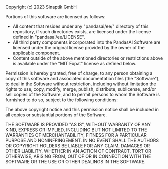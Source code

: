 Copyright (c) 2023 Sinaptik GmbH

Portions of this software are licensed as follows:

- All content that resides under any "pandasai/ee/" directory of this repository, if such directories exists, are licensed under the license defined in "pandasai/ee/LICENSE".
- All third party components incorporated into the PandasAI Software are licensed under the original license provided by the owner of the applicable component.
- Content outside of the above mentioned directories or restrictions above is available under the "MIT Expat" license as defined below.

Permission is hereby granted, free of charge, to any person obtaining a copy
of this software and associated documentation files (the "Software"), to deal
in the Software without restriction, including without limitation the rights
to use, copy, modify, merge, publish, distribute, sublicense, and/or sell
copies of the Software, and to permit persons to whom the Software is
furnished to do so, subject to the following conditions:

The above copyright notice and this permission notice shall be included in all
copies or substantial portions of the Software.

THE SOFTWARE IS PROVIDED "AS IS", WITHOUT WARRANTY OF ANY KIND, EXPRESS OR
IMPLIED, INCLUDING BUT NOT LIMITED TO THE WARRANTIES OF MERCHANTABILITY,
FITNESS FOR A PARTICULAR PURPOSE AND NONINFRINGEMENT. IN NO EVENT SHALL THE
AUTHORS OR COPYRIGHT HOLDERS BE LIABLE FOR ANY CLAIM, DAMAGES OR OTHER
LIABILITY, WHETHER IN AN ACTION OF CONTRACT, TORT OR OTHERWISE, ARISING FROM,
OUT OF OR IN CONNECTION WITH THE SOFTWARE OR THE USE OR OTHER DEALINGS IN THE
SOFTWARE.
